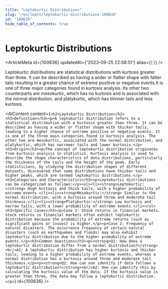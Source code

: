 ```yaml
---
title: "Leptokurtic Distributions"
slug: "/en/learn/leptokurtic-distributions-100636"
id: "100636"
hide_table_of_contents: true
---
```



# Leptokurtic Distributions

<ArticleMeta id={100636} updatedAt={'2023-09-25 22:58:51'} alias={`[]`} />
<div className='border-solid border-b border-t-0 my-4 border-[var(--ifm-color-gray-300)]' />

Leptokurtic distributions are statistical distributions with kurtosis greater than three. It can be described as having a wider or flatter shape with fatter tails resulting in a greater chance of extreme positive or negative events.It is one of three major categories found in kurtosis analysis. Its other two counterparts are mesokurtic, which has no kurtosis and is associated with the normal distribution, and platykurtic, which has thinner tails and less kurtosis.

<AIContent content={`<h2>Leptokurtic Distribution</h2><h3>Definition</h3><p>A leptokurtic distribution refers to a statistical distribution with a kurtosis greater than three. It can be described as having a wider or flatter shape with thicker tails, leading to a higher chance of extreme positive or negative events. It is one of the three main categories found in kurtosis analysis. The other two are mesokurtic, associated with the normal distribution, and platykurtic, which has narrower tails and lower kurtosis.</p><h3>Origin</h3><p>The concept of leptokurtic distribution originates from kurtosis analysis in statistics. Kurtosis analysis is used to describe the shape characteristics of data distributions, particularly the thickness of the tails and the height of the peak. Early statisticians, by studying the distribution shapes of different datasets, discovered that some distributions have thicker tails and higher peaks, which are termed leptokurtic distributions.</p><h3>Categories and Characteristics</h3><p>Leptokurtic distributions can be categorized as follows:</p><ul><li><strong>Leptokurtic:</strong> High kurtosis and thick tails, with a higher probability of extreme events.</li><li><strong>Mesokurtic:</strong> Similar to the normal distribution, with a kurtosis around three and moderate tail thickness.</li><li><strong>Platykurtic:</strong> Low kurtosis and narrow tails, with a lower probability of extreme events.</li></ul><h3>Specific Cases</h3><p>Case 1: Stock returns in financial markets. Stock returns in financial markets often exhibit leptokurtic distribution because the probability of extreme returns (such as significant gains or losses) is higher.</p><p>Case 2: Frequency of natural disasters. The occurrence frequency of certain natural disasters (such as earthquakes and floods) may also exhibit leptokurtic distribution due to the higher probability of extreme events.</p><h3>Common Questions</h3><p><strong>Q1: How does a leptokurtic distribution differ from a normal distribution?</strong><br/>A1: A leptokurtic distribution has higher kurtosis and thicker tails, leading to a higher probability of extreme events, whereas a normal distribution has a kurtosis around three and moderate tail thickness.</p><p><strong>Q2: How can one identify if data follows a leptokurtic distribution?</strong><br/>A2: One can identify this by calculating the kurtosis value of the data. If the kurtosis value is greater than three, the data may follow a leptokurtic distribution.</p>`} id={100636} />
